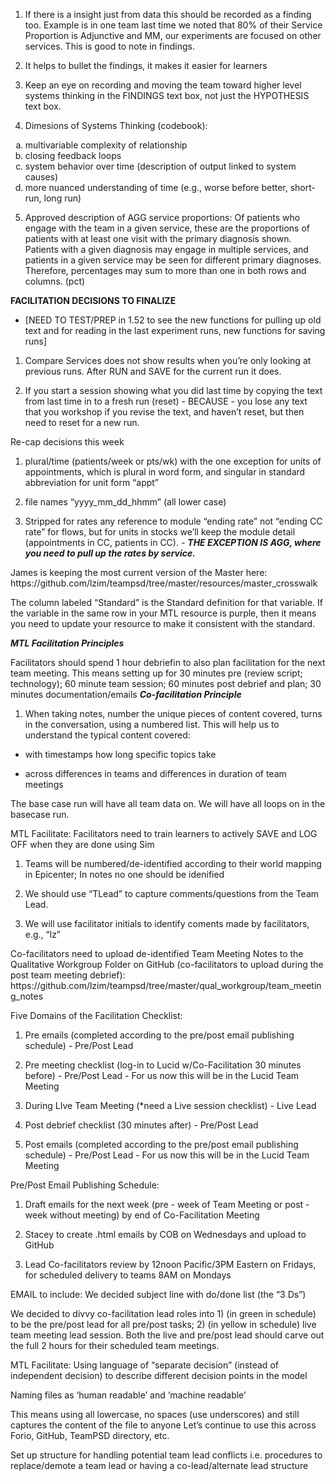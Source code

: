 1. If there is a insight just from data this should be recorded as a finding too. Example is in one team last time we noted that 80% of their Service Proportion is Adjunctive and MM, our experiments are focused on other services. This is good to note in findings.  

2. It helps to bullet the findings, it makes it easier for learners  

3. Keep an eye on recording and moving the team toward higher level systems thinking in the FINDINGS text box, not just the HYPOTHESIS text box.  

4. Dimesions of Systems Thinking (codebook):  
a. multivariable complexity of relationship  
b. closing feedback loops  
c. system behavior over time (description of output linked to system causes)  
d. more nuanced understanding of time (e.g., worse before better, short-run, long run)  

5. Approved description of AGG service proportions: Of patients who engage with the team in a given service, these are the proportions of patients with at least one visit with the primary diagnosis shown.  Patients with a given diagnosis may engage in multiple services, and patients in a given service may be seen for different primary diagnoses.  Therefore, percentages may sum to more than one in both rows and columns. (pct)   

	
**FACILITATION DECISIONS TO FINALIZE**

- [NEED TO TEST/PREP in 1.52 to see the new functions for pulling up old text and for reading in the last experiment runs, new functions for saving runs]

1. Compare Services does not show results when you're only looking at previous runs. After RUN and SAVE for the current run it does.

2. If you start a session showing what you did last time by copying the text from last time in to a fresh run (reset) - BECAUSE - you lose any text that you workshop if you revise the text, and haven't reset, but then need to reset for a new run.

Re-cap decisions this week

1. plural/time (patients/week or pts/wk) with the one exception for units of appointments, which is plural in word form, and singular in standard abbreviation for unit form "appt"

2. file names "yyyy_mm_dd_hhmm" (all lower case)

3. Stripped for rates any reference to module "ending rate" not "ending CC rate" for flows, but for units in stocks we'll keep the module detail (appointments in CC, patients in CC). - ***THE EXCEPTION IS AGG, where you need to pull up the rates by service.***


	
James is keeping the most current version of the Master here: https://github.com/lzim/teampsd/tree/master/resources/master_crosswalk

The column labeled "Standard" is the Standard definition for that variable. If the variable in the same row in your MTL resource is purple, then it means you need to update your resource to make it consistent with the standard.  

	
***MTL Facilitation Principles***

Facilitators should spend 1 hour debriefin to also plan facilitation for the next team meeting.
This means setting up for 30 minutes pre (review script; technology); 60 minute team session; 60 minutes post debrief and plan; 30 minutes documentation/emails
***Co-facilitation Principle***

1. When taking notes, number the unique pieces of content covered, turns in the conversation,  using a numbered list. This will help us to understand the typical content covered:

- with timestamps how long specific topics take

- across differences in teams and differences in duration of team meetings

The base case run will have all team data on. We will have all loops on in the basecase run.

MTL Facilitate: Facilitators need to train learners to actively SAVE and LOG OFF when they are done using Sim

	
1. Teams will be numbered/de-identified according to their world mapping in Epicenter; In notes no one should be idenified

2. We should use "TLead" to capture comments/questions from the Team Lead.

3. We will use facilitator initials to identify coments made by facilitators, e.g., "lz"

Co-facilitators need to upload de-identified Team Meeting Notes to the Qualitative Workgroup Folder on GitHub (co-facilitators to upload during the post team meeting debrief): https://github.com/lzim/teampsd/tree/master/qual_workgroup/team_meeting_notes

Five Domains of the Facilitation Checklist:

1. Pre emails (completed according to the pre/post email publishing schedule) - Pre/Post Lead

2. Pre meeting checklist (log-in to Lucid w/Co-Facilitation 30 minutes before) - Pre/Post Lead - For us now this will be in the Lucid Team Meeting 

3. During LIve Team Meeting (*need a Live session checklist) - Live Lead 

4. Post debrief checklist (30 minutes after) - Pre/Post Lead

5. Post emails (completed according to the pre/post email publishing schedule) - Pre/Post Lead - For us now this will be in the Lucid Team Meeting 

Pre/Post Email Publishing Schedule:

1. Draft emails for the next week (pre - week of Team Meeting or post - week without meeting) by end of Co-Facilitation Meeting

2. Stacey to create .html emails by COB on Wednesdays and upload to GitHub

3. Lead Co-facilitators review by 12noon Pacific/3PM Eastern on Fridays, for scheduled delivery to teams 8AM on Mondays

EMAIL to include:  We decided subject line with do/done list (the "3 Ds")

We decided to divvy co-facilitation lead roles into 1) (in green in schedule) to be the pre/post lead for all pre/post tasks; 2) (in yellow in schedule) live team meeting lead session. Both the live and pre/post lead should carve out the full 2 hours for their scheduled team meetings.

	
MTL Facilitate: Using language of "separate decision" (instead of independent decision) to describe different decision points in the model

Naming files as 'human readable' and 'machine readable'

This means using all lowercase, no spaces (use underscores) and still captures the content of the file to anyone
Let's continue to use this across Forio, GitHub, TeamPSD directory, etc.

	
Set up structure for handling potential team lead conflicts i.e. procedures to replace/demote a team lead or having a co-lead/alternate lead structure
